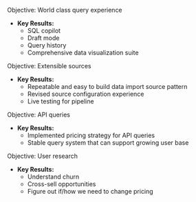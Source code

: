 
Objective: World class query experience

* **Key Results:**
    * SQL copilot
    * Draft mode 
    * Query history
    * Comprehensive data visualization suite

Objective: Extensible sources

* **Key Results:**
    * Repeatable and easy to build data import source pattern
    * Revised source configuration experience
    * Live testing for pipeline

Objective: API queries

* **Key Results:**
    * Implemented pricing strategy for API queries
    * Stable query system that can support growing user base

Objective: User research

* **Key Results:**
    * Understand churn 
    * Cross-sell opportunities
    * Figure out if/how we need to change pricing